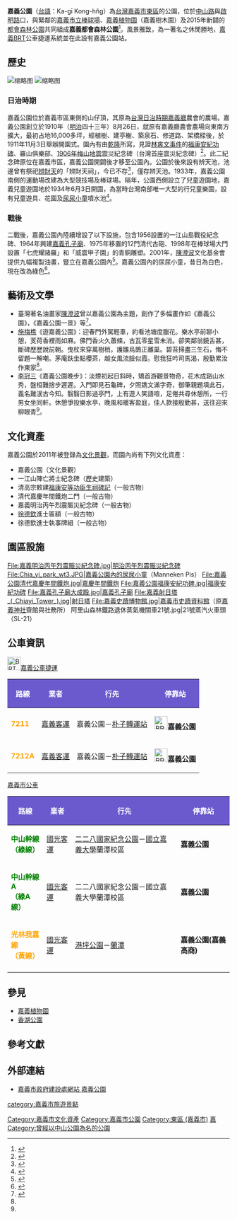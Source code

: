 {{Coord|23|28|58|N|120|27|49|E|display=title}}
{{Infobox park
|park        = 嘉義公園
|image       = Chiayi_Park.jpg
|image size  = 240px
|alt         = 嘉義公園
|caption     = 嘉義公園入口
|type        = 綜合性公園
|location    = [[台灣|台灣]][[嘉義市|嘉義市]][[東區_(嘉義市)|東區]]
|coordinates = 
|area        = 26.8[[公頃|公頃]]<ref>{{Cite web|url=https://www.chiayi.gov.tw/web/build/section.asp?i_id=23&sub_id=24&type=garden&i_belong=2|title=全國最大都會森林公園 「嘉義市都會森林公園」9日謝土揭牌|accessdate=2014-04-07|work=嘉義市政府|archive-date=2019-07-02|archive-url=https://web.archive.org/web/20190702204522/http://www.chiayi.gov.tw/web/build/section.asp?i_id=23&sub_id=24&type=garden&i_belong=2|dead-url=no}}</ref>
|opened      = {{Start date|1910}}
|operator    = [[嘉義市政府|嘉義市政府]]建設處公園管理科
}}
{{TW monument
|name=嘉義公園
|class=歷史事件場所
|level=文化景觀
|date=2011年2月16日
|location=臺灣嘉義市東區王田里啟明路264號
|time=自1910年
|reg_url=https://nchdb.boch.gov.tw/assets/overview/culturalLandscape/20110216000002
}}
'''嘉義公園'''（[[台語|台語]]：Ka-gī Kong-hn̂g）為[[台灣|台灣]][[嘉義市|嘉義市]][[東區_(嘉義市)|東區]]的公園，位於[[中山路_(嘉義市)|中山路]]與[[啟明路|啟明路]]口，與緊鄰的[[嘉義市立棒球場|嘉義市立棒球場]]、[[嘉義植物園|嘉義植物園]]（嘉義樹木園）及2015年新闢的[[都會森林公園|都會森林公園]]共同組成'''嘉義都會森林公園'''<ref>{{Cite web|url=https://www.chiayi.gov.tw/web/build/section.asp?i_id=23&sub_id=24&type=garden&i_belong=2|title=嘉義市政府-公園管理科-嘉義公園|accessdate=2018-07-17|work=嘉義市政府|archive-date=2019-07-02|archive-url=https://web.archive.org/web/20190702204522/http://www.chiayi.gov.tw/web/build/section.asp?i_id=23&sub_id=24&type=garden&i_belong=2|dead-url=no}}</ref>。風景雅致，為一著名之休閒勝地，[[嘉義BRT|嘉義BRT]]公車捷運系統並在此設有嘉義公園站。

== 歷史 ==
[[File:嘉義公園1.jpg|缩略图]]
[[File:嘉義兒童遊園地.jpg|缩略图]]

=== 日治時期 ===
嘉義公園位於嘉義市區東側的山仔頂，其原為[[台灣日治時期|台灣日治時期]][[嘉義廳|嘉義廳]]農會的農場。嘉義公園創立於1910年（[[明治天皇|明治]]四十三年）8月26日，就原有嘉義廳農會農場向東南方擴大，最初占地16,000多坪，經植樹、建亭榭、築泉石、修道路、架橋樑後，於1911年11月3日舉辦開園式。園內有由[[乾隆帝|乾隆]]所寫，見證[[林爽文事件|林爽文事件]]的[[福康安紀功碑|福康安紀功碑]]、羅山俱樂部、[[1906年梅山地震|1906年梅山地震]]震災紀念碑（台灣首座震災紀念碑）<ref name=":0">{{Cite book|title=臺灣名勝舊蹟誌|last=杉山|first=靖憲|publisher=臺灣總督府|year=1916-04-18|isbn=|location=|pages=}}</ref>。此二紀念碑原位在嘉義市區，嘉義公園開闢後才移至公園內。公園於後來設有辨天池，池邊曾有祭祀[[辯才天|辨財天]]的「辨財天祠」，今已不存<ref>{{Cite book|title=嘉義廳案內|last=楢崎|first=太郎|publisher=|year=1917-10-12|isbn=|location=|pages=}}</ref>，僅存辨天池。1933年，嘉義公園南側的運動場改建為大型競技場及棒球場。隔年，公園西側設立了兒童遊園地，嘉義兒童遊園地於1934年6月3日開園，為當時台灣南部唯一大型的行兒童樂園，設有兒童遊具、花園及[[尿尿小童|尿尿小童]]噴水池<ref>{{Cite book|title=日治時期臺灣都市公園的建立與發展—以嘉義公園為例|last=黃|first=采瑜|publisher=國立臺灣師範大學臺灣史研究所|year=2018|isbn=|location=|pages=}}</ref>。

=== 戰後 ===
二戰後，嘉義公園內陸續增設了以下設施，包含1956設置的一江山島戰役紀念碑、1964年興建[[嘉義孔子廟|嘉義孔子廟]]、1975年移置的12門清代古砲、1998年在棒球場大門設置「七虎耀諸羅」和「威震甲子園」的青銅雕塑。2001年，[[陳澄波|陳澄波]]文化基金會提供九幅複製油畫，豎立在嘉義公園內<ref>{{Cite web|title=嘉義公園|url=https://nchdb.boch.gov.tw/assets/overview/culturalLandscape/20110216000002|accessdate=|author=|date=|format=|publisher=文化部文化資產局|language=|archive-date=2019-05-11|archive-url=https://web.archive.org/web/20190511152308/https://nchdb.boch.gov.tw/assets/overview/culturalLandscape/20110216000002|dead-url=no}}</ref>。嘉義公園內的尿尿小童，昔日為白色，現在改為綠色<ref>{{Cite book|author=鄧豐洲|title=《諸羅文史圖誌》|location=臺中市|publisher=白象文化|language=zh-tw|isbn=9789863584247|page=93|date=2016年11月}}</ref>。

== 藝術及文學 ==
* 臺灣著名油畫家[[陳澄波|陳澄波]]曾以嘉義公園為主題，創作了多幅畫作如《嘉義公園》，《嘉義公園一景》等<ref>{{Cite web|title=陳澄波嘉義公園100號作品畫題相關史料|url=https://chenchengpo.dcam.wzu.edu.tw/showNews.php?aid=104|accessdate=|author=財團法人陳澄波文化基金會|date=|format=|publisher=|language=|archive-date=2020-07-24|archive-url=https://web.archive.org/web/20200724134057/https://chenchengpo.dcam.wzu.edu.tw/showNews.php?aid=104|dead-url=no}}</ref>。
* [[施梅樵|施梅樵]]《遊嘉義公園》：迎春門外駕輕車，約看池塘度臘花。樂水亭前聊小憩，芰荷香裡雨如麻。佛門香火久蕭條，古瓦零星雪未消。卻笑鄰翁饒舌甚，斷碑歷歷說前朝。曳杖來穿萬樹梢，護雛烏鵲正離巢。碧苔掃盡三生石，悔不留題一解嘲。茅庵趺坐點櫻茶，越女風流臉似霞。慰我狂吟司馬渴，殷勤累汝作東家<ref name=":0" />。
* [[李冠三|李冠三]]《嘉義公園晚步》：淡煙初起日斜時，矯首游觀景物奇，花木成谿山水秀，盤桓難捨步遲遲。入門即見石龜碑，夕照鎸文滿字奇，御筆親題填此石，義名難泯古今知。翳翳日影過亭門，上有遊人笑語喧，足倦共尋休憩所，一行男女坐同軒。休憩爭投樂水亭，晚風和暖客盈庭，佳人款接殷勤甚，送往迎來柳眼青<ref name=":0" />。

== 文化資產 ==
{{tw monument
|name=一江山陣亡將士紀念碑
|formername= 
|image= [[File:嘉義公園一江山陣亡將士紀念碑.jpg|100px]]
|imagename= 
|othername= 
|formalname=
|level= 歷史建築
|class= 碑碣
|time=  
|location=嘉義市東區啟明路264號(嘉義公園內)
|open=
|cost=
|website= 
|date=2015年3月24日
|reg_url=https://nchdb.boch.gov.tw/assets/overview/historicalBuilding/20150324000001
}}
嘉義公園於2011年被登錄為[[中華民國文化資產文化景觀類|文化景觀]]，而園內尚有下列文化資產：

* 嘉義公園（文化景觀）
* 一江山陣亡將士紀念碑（歷史建築）
* 清高宗敕建[[福康安紀功碑|福康安等功臣生祠碑記]]（一般古物）
* 清代嘉慶年間鐵炮二門（一般古物）
* 嘉義明治丙午烈震賑災紀念碑（一般古物）
* [[徐德欽|徐德欽]]進士匾額（一般古物）
* 徐德欽進士執事牌組（一般古物）

==園區設施==
<gallery>
File:嘉義明治丙午烈震賑災紀念碑.jpg|明治丙午烈震賑災紀念碑
File:Chia_yi_park_wt3.JPG|嘉義公園內的[[尿尿小童|尿尿小童]]（Manneken Pis）
File:嘉義公園清代嘉慶年間鐵炮.jpg|嘉慶年間鐵炮
File:嘉義公園福康安紀功碑.jpg|福康安紀功碑
File:嘉義孔子廟大成殿.jpg|[[嘉義孔子廟|嘉義孔子廟]]
File:嘉義射日塔_(_Chiayi_Tower_).jpg|[[射日塔|射日塔]]
File:嘉義史蹟博物館.jpg|[[嘉義市史蹟資料館|嘉義市史蹟資料館]]（原[[嘉義神社|嘉義神社]]齋館與社務所）
阿里山森林鐵路退休蒸氣機關車21號.jpg|21號蒸汽火車頭（SL-21）
</gallery>

==公車資訊==
;[[File:BRT_Chiayi_CIS_(English_Type_1).svg|30px]][[嘉義公車捷運|嘉義公車捷運]]
{| class="wikitable" width="100%" align="center"
! style="background: #6a5acd; color: #ffffff;"|路線!!style="background: #6a5acd; color: #ffffff;"|業者!!style="background: #6a5acd; color: #ffffff;"|行先!!style="background: #6a5acd; color: #ffffff;"|停靠站
|- 
|<font color=orange>'''7211'''</font>||[[嘉義客運|嘉義客運]]||嘉義公園－[[朴子轉運站|朴子轉運站]]||[[File:BRT_Chiayi_CIS_(English_Type_1).svg|30px]]'''嘉義公園'''
|- 
|<font color=orange>'''7212A'''</font>||[[嘉義客運|嘉義客運]]||嘉義公園－[[朴子轉運站|朴子轉運站]]||[[File:BRT_Chiayi_CIS_(English_Type_1).svg|30px]]'''嘉義公園'''
|}

;[[嘉義市公車|嘉義市公車]]
{| class="wikitable" width="100%" align="center"
! style="background: #6a5acd; color: #ffffff;"|路線!!style="background: #6a5acd; color: #ffffff;"|業者!!style="background: #6a5acd; color: #ffffff;"|行先!!style="background: #6a5acd; color: #ffffff;"|停靠站
|-align=center
|<font color=green>'''中山幹線<br/>（綠線）'''</font>||[[國光客運|國光客運]]||[[二二八國家紀念公園|二二八國家紀念公園]]－[[國立嘉義大學|國立嘉義大學]]蘭潭校區||'''嘉義公園'''
|-align=center
|<font color=green>'''中山幹線A<br/>（綠A線）'''</font>||[[國光客運|國光客運]]||二二八國家紀念公園－國立嘉義大學蘭潭校區||'''嘉義公園'''
|-align=center
|<font color=orange>'''光林我嘉線<br/>（黃線）'''</font>||[[國光客運|國光客運]]||[[港坪公園|港坪公園]]－[[蘭潭|蘭潭]]||'''嘉義公園(嘉義高商)'''
|-
|}

== 參見 ==
* [[嘉義植物園|嘉義植物園]]
* [[香湖公園|香湖公園]]

== 參考文獻 ==
{{Reflist}}

== 外部連結 ==
*[http://www.chiayi.gov.tw/web/build/section.asp?i_id=23&sub_id=24&type=garden&i_belong=2 嘉義市政府建設處網站 嘉義公園]{{Wayback|url=http://www.chiayi.gov.tw/web/build/section.asp?i_id=23&sub_id=24&type=garden&i_belong=2 |date=20190702204522 }} 
{{Commons cat|Chiayi Park}}

{{諸羅八景}}
{{嘉義市文化資產}}
{{臺灣日治時期大型公園}}
[[Category:嘉義市文化資產|Category:嘉義市文化資產]]
[[Category:嘉義市公園|Category:嘉義市公園]]
[[category:嘉義市旅遊景點|category:嘉義市旅遊景點]]
[[Category:東區_(嘉義市)|Category:東區 (嘉義市)]]
[[Category:台灣文化景觀|嘉]]
[[Category:曾經以中山公園為名的公園|Category:曾經以中山公園為名的公園]]